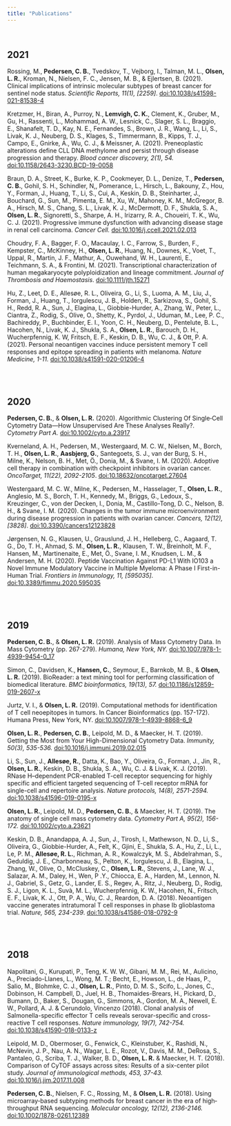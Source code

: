 ```yaml
---
title: "Publications"
---
```


<br>

## 2021
Rossing, M., **Pedersen, C. B.**, Tvedskov, T., Vejborg, I., Talman, M. L., **Olsen, L. R.**, Kroman, N., Nielsen, F. C., Jensen, M. B., & Ejlertsen, B. (2021). Clinical implications of intrinsic molecular subtypes of breast cancer for sentinel node status. *Scientific Reports, 11(1), [2259]*. [doi:10.1038/s41598-021-81538-4](https://doi.org/10.1038/s41598-021-81538-4)

Kretzmer, H., Biran, A., Purroy, N., **Lemvigh, C. K.**, Clement, K., Gruber, M., Gu, H., Rassenti, L., Mohammad, A. W., Lesnick, C., Slager, S. L., Braggio, E., Shanafelt, T. D., Kay, N. E., Fernandes, S., Brown, J. R., Wang, L., Li, S., Livak, K. J., Neuberg, D. S., Klages, S., Timmermann, B., Kipps, T. J., Campo, E., Gnirke, A., Wu, C. J., & Meissner, A. (2021). Preneoplastic alterations define CLL DNA methylome and persist through disease progression and therapy. *Blood cancer discovery, 2(1), 54.* [doi:10.1158/2643-3230.BCD-19-0058](https://doi.org/10.1158/2643-3230.BCD-19-0058)

Braun, D. A., Street, K., Burke, K. P., Cookmeyer, D. L., Denize, T., **Pedersen, C. B.**, Gohil, S. H., Schindler, N,, Pomerance, L., Hirsch, L., Bakouny, Z., Hou, Y., Forman, J., Huang, T., Li, S., Cui, A., Keskin, D. B., Steinharter, J., Bouchard, G., Sun, M., Pimenta, E. M., Xu, W., Mahoney, K. M., McGregor, B. A., Hirsch, M. S., Chang, S. L., Livak, K. J., McDermott, D. F., Shukla, S. A., **Olsen, L. R.**, Signoretti, S., Sharpe, A. H., Irizarry, R. A., Choueiri, T. K., Wu, C. J. (2021). Progressive immune dysfunction with advancing disease stage in renal cell carcinoma. *Cancer Cell.* [doi:10.1016/j.ccell.2021.02.013](https://doi.org/10.1016/j.ccell.2021.02.013)


Choudry, F. A., Bagger, F. O., Macaulay, I. C., Farrow, S., Burden, F., Kempster, C., McKinney, H., **Olsen, L. R.**, Huang, N., Downes, K., Voet, T., Uppal, R., Martin, J. F., Mathur, A., Ouwehand, W. H., Laurenti, E., Teichmann, S. A., & Frontini, M. (2021). Transcriptional characterization of human megakaryocyte polyploidization and lineage commitment. *Journal of Thrombosis and Haemostasis*. [doi:10.1111/jth.15271](https://doi.org/10.1111/jth.15271)

Hu, Z., Leet, D. E., Allesøe, R. L., Oliveira, G., Li, S., Luoma, A. M., Liu, J., Forman, J., Huang, T., Iorgulescu, J. B., Holden, R., Sarkizova, S., Gohil, S. H., Redd, R. A., Sun, J., Elagina, L., Giobbie-Hurder, A., Zhang, W., Peter, L., Ciantra, Z., Rodig, S., Olive, O., Shetty, K., Pyrdol, J., Uduman, M., Lee, P. C., Bachireddy, P., Buchbinder, E. I., Yoon, C. H., Neuberg, D., Pentelute, B. L., Hacohen, N., Livak, K. J., Shukla, S. A., **Olsen, L. R.**, Barouch, D. H.,  Wucherpfennig, K. W, Fritsch, E. F., Keskin, D. B., Wu, C. J., & Ott, P. A. (2021). Personal neoantigen vaccines induce persistent memory T cell responses and epitope spreading in patients with melanoma. *Nature Medicine, 1-11.* [doi:10.1038/s41591-020-01206-4](https://doi.org/10.1038/s41591-020-01206-4)

<br><br>


## 2020
**Pedersen, C. B.**, & **Olsen, L. R.** (2020). Algorithmic Clustering Of Single‐Cell Cytometry Data—How Unsupervised Are These Analyses Really?. *Cytometry Part A.* [doi:10.1002/cyto.a.23917](https://doi.org/10.1002/cyto.a.23917)

Kverneland, A. H., Pedersen, M., Westergaard, M. C. W., Nielsen, M., Borch, T. H., **Olsen, L. R.**, **Aasbjerg, G.**, Santegoets, S. J., van der Burg, S. H., Milne, K., Nelson, B. H., Met, Ö., Donia, M., & Svane, I. M. (2020). Adoptive cell therapy in combination with checkpoint inhibitors in ovarian cancer. *OncoTarget, 11(22), 2092-2105*. [doi:10.18632/oncotarget.27604](https://doi.org/10.18632/oncotarget.27604)

Westergaard, M. C. W., Milne, K., Pedersen, M., Hasselager, T., **Olsen, L. R.**, Anglesio, M. S., Borch, T. H., Kennedy, M., Briggs, G., Ledoux, S., Kreuzinger, C., von der Decken, I., Donia, M., Castillo-Tong, D. C., Nelson, B. H., & Svane, I. M. (2020). Changes in the tumor immune microenvironment during disease progression in patients with ovarian cancer. *Cancers, 12(12), [3828]*. [doi:10.3390/cancers12123828](https://doi.org/10.3390/cancers12123828)

Jørgensen, N. G., Klausen, U., Grauslund, J. H., Helleberg, C., Aagaard, T. G., Do, T. H., Ahmad, S. M., **Olsen, L. R.**, Klausen, T. W., Breinholt, M. F., Hansen, M., Martinenaite, E., Met, Ö., Svane, I. M., Knudsen, L. M., & Andersen, M. H. (2020). Peptide Vaccination Against PD-L1 With IO103 a Novel Immune Modulatory Vaccine in Multiple Myeloma: A Phase I First-in-Human Trial. *Frontiers in Immunology, 11, [595035]*. [doi:10.3389/fimmu.2020.595035](https://doi.org/10.3389/fimmu.2020.595035)

<br><br>



## 2019
**Pedersen, C. B.**, & **Olsen, L. R.** (2019). Analysis of Mass Cytometry Data. In Mass Cytometry (pp. 267-279). *Humana, New York, NY.* [doi:10.1007/978-1-4939-9454-0_17](https://doi.org/10.1007/978-1-4939-9454-0_17)

Simon, C., Davidsen, K., **Hansen, C.**, Seymour, E., Barnkob, M. B., & **Olsen, L. R.** (2019). BioReader: a text mining tool for performing classification of biomedical literature. *BMC bioinformatics, 19(13), 57.* [doi:10.1186/s12859-019-2607-x](https://doi.org/10.1186/s12859-019-2607-x)

Jurtz, V. I., & **Olsen, L. R.** (2019). Computational methods for identification of T cell neoepitopes in tumors. In Cancer Bioinformatics (pp. 157-172). Humana Press, New York, NY. [doi:10.1007/978-1-4939-8868-6_9](https://doi.org/10.1007/978-1-4939-8868-6_9)

**Olsen, L. R.**, **Pedersen, C. B.**, Leipold, M. D., & Maecker, H. T. (2019). Getting the Most from Your High-Dimensional Cytometry Data. *Immunity, 50(3), 535-536.* [doi:10.1016/j.immuni.2019.02.015](https://doi.org/10.1016/j.immuni.2019.02.015)

Li, S., Sun, J., **Allesøe, R.**, Datta, K., Bao, Y., Oliveira, G., Forman, J., Jin, R., **Olsen, L. R.**, Keskin, D. B., Shukla, S. A., Wu, C. J. & Livak, K. J. (2019). RNase H–dependent PCR-enabled T-cell receptor sequencing for highly specific and efficient targeted sequencing of T-cell receptor mRNA for single-cell and repertoire analysis. *Nature protocols, 14(8), 2571-2594.* [doi:10.1038/s41596-019-0195-x](https://doi.org/10.1038/s41596-019-0195-x)

**Olsen, L. R.**, Leipold, M. D., **Pedersen, C. B.**, & Maecker, H. T. (2019). The anatomy of single cell mass cytometry data. *Cytometry Part A, 95(2), 156-172.* [doi:10.1002/cyto.a.23621](https://doi.org/10.1002/cyto.a.23621)

Keskin, D. B., Anandappa, A. J., Sun, J., Tirosh, I., Mathewson, N. D., Li, S., Oliveira, G., Giobbie-Hurder, A., Felt, K., Gjini, E., Shukla, S. A., Hu, Z., Li, L., Le, P. M., **Allesøe, R. L.**, Richman, A. R., Kowalczyk, M. S., Abdelrahman, S., Geduldig, J. E., Charbonneau, S., Pelton, K., Iorgulescu, J. B., Elagina, L., Zhang, W., Olive, O., McCluskey, C., **Olsen, L. R.**, Stevens, J., Lane, W. J., Salazar, A. M., Daley, H., Wen, P .Y., Chiocca, E. A., Harden, M., Lennon, N. J., Gabriel, S., Getz, G., Lander, E. S., Regev, A., Ritz, J., Neuberg, D., Rodig, S. J., Ligon, K. L., Suvà, M. L., Wucherpfennig, K. W., Hacohen, N., Fritsch, E. F., Livak, K. J., Ott, P. A., Wu, C. J., Reardon, D. A. (2018). Neoantigen vaccine generates intratumoral T cell responses in phase Ib glioblastoma trial. *Nature, 565, 234-239*. [doi:10.1038/s41586-018-0792-9](https://doi.org/10.1038/s41586-018-0792-9)

<br><br>



## 2018
Napolitani, G., Kurupati, P., Teng, K. W. W., Gibani, M. M., Rei, M., Aulicino, A., Preciado-Llanes, L., Wong, M. T.; Becht, E., Howson, L., de Haas, P., Salio, M., Blohmke, C. J., **Olsen, L. R.**, Pinto, D. M. S., Scifo, L., Jones, C., Dobinson, H. Campbell, D., Juel, H. B., Thomaides-Brears, H., Pickard, D., Bumann, D., Baker, S., Dougan, G., Simmons, A., Gordon, M. A., Newell, E. W., Pollard, A. J. & Cerundolo, Vincenzo (2018). Clonal analysis of Salmonella-specific effector T cells reveals serovar-specific and cross-reactive T cell responses. *Nature immunology, 19(7), 742-754.* [doi:10.1038/s41590-018-0133-z](https://doi.org/10.1038/s41590-018-0133-z)

Leipold, M. D., Obermoser, G., Fenwick, C., Kleinstuber, K., Rashidi, N., McNevin, J. P., Nau, A. N., Wagar, L. E., Rozot, V., Davis, M. M., DeRosa, S., Pantaleo, G., Scriba, T. J., Walker, B. D., **Olsen, L. R.** & Maecker, H. T. (2018). Comparison of CyTOF assays across sites: Results of a six-center pilot study. *Journal of immunological methods, 453, 37-43.* [doi:10.1016/j.jim.2017.11.008](https://doi.org/10.1016/j.jim.2017.11.008)

**Pedersen, C. B.**, Nielsen, F. C., Rossing, M., & **Olsen, L. R.** (2018). Using microarray‐based subtyping methods for breast cancer in the era of high‐throughput RNA sequencing. *Molecular oncology, 12(12), 2136-2146.* [doi:10.1002/1878-0261.12389](https://doi.org/10.1002/1878-0261.12389)
